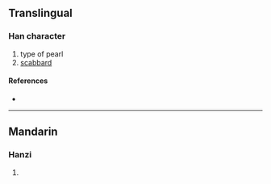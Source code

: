 {{character info}}
==Translingual==

===Han character===
{{Han char|rn=96|rad=玉|as=08|sn=12|four=|canj=MGHWJ|ids=⿰𤣩卑}}

# type of pearl
# [[scabbard]]

====References====
* {{Han ref|kx=0733.170|dkj=21032|dj=1146.060|hdz=21122.100|uh=7415|ud=29717}}

----

==Mandarin==

===Hanzi===
{{cmn-hanzi|pin=[[pín]] ([[pin2]])|wg=p'in<sup>2</sup>}}

# {{rfdef|cmn|sort=玉08}}